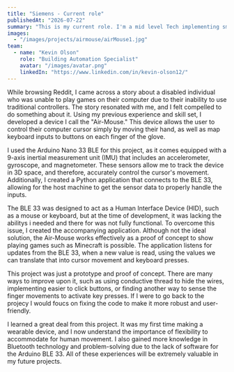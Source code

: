 ```yaml
---
title: "Siemens - Current role"
publishedAt: "2026-07-22"
summary: "This is my current role. I'm a mid level Tech implementing smart controllers in the field according to complex engineering drawings."
images:
  - "/images/projects/airmouse/airMouse1.jpg"
team:
  - name: "Kevin Olson"
    role: "Building Automation Specialist"
    avatar: "/images/avatar.png"
    linkedIn: "https://www.linkedin.com/in/kevin-olson12/"
---
```


While browsing Reddit, I came across a story about a disabled individual who was unable to play games on their computer due to their inability to use traditional controllers. The story resonated with me, and I felt compelled to do something about it. Using my previous experience and skill set, I developed a device I call the "Air-Mouse." This device allows the user to control their computer cursor simply by moving their hand, as well as map keyboard inputs to buttons on each finger of the glove.

I used the Arduino Nano 33 BLE for this project, as it comes equipped with a 9-axis inertial measurement unit (IMU) that includes an accelerometer, gyroscope, and magnetometer. These sensors allow me to track the device in 3D space, and therefore, accurately control the cursor's movement. Additionally, I created a Python application that connects to the BLE 33, allowing for the host machine to get the sensor data to properly handle the inputs.

The BLE 33 was designed to act as a Human Interface Device (HID), such as a mouse or keyboard, but at the time of development, it was lacking the abilitys i needed and there for was not fully functional. To overcome this issue, I created the accompanying application. Although not the ideal solution, the Air-Mouse works effectively as a proof of concept to show playing games such as Minecraft is possible. The application listens for updates from the BLE 33, when a new value is read, using the values we can translate that into cursor movement and keyboard presses.

This project was just a prototype and proof of concept. There are many ways to improve upon it, such as using conductive thread to hide the wires, implementing easier to click buttons, or finding another way to sense the finger movements to activate key presses. If I were to go back to the projecy I would foucs on fixing the code to make it more robust and user-friendly.

I learned a great deal from this project. It was my first time making a wearable device, and I now understand the importance of flexibility to accommodate for human movement. I also gained more knowledge in Bluetooth technology and problem-solving due to the lack of software for the Arduino BLE 33. All of these experiences will be extremely valuable in my future projects.